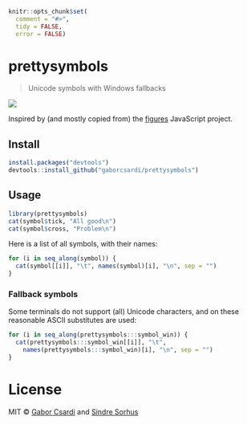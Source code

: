 
```r
knitr::opts_chunk$set(
  comment = "#>",
  tidy = FALSE,
  error = FALSE)
```


# prettysymbols

> Unicode symbols with Windows fallbacks

![](screenshot.png)

Inspired by (and mostly copied from) the
[figures](https://github.com/sindresorhus/figures) JavaScript project.

## Install

```r
install.packages("devtools")
devtools::install_github("gaborcsardi/prettysymbols")
```

## Usage

```r
library(prettysymbols)
cat(symbol$tick, "All good\n")
cat(symbol$cross, "Problem\n")
```

Here is a list of all symbols, with their names:

```r
for (i in seq_along(symbol)) {
  cat(symbol[[i]], "\t", names(symbol)[i], "\n", sep = "")
}
```

### Fallback symbols

Some terminals do not support (all) Unicode characters, and on these reasonable
ASCII substitutes are used:

```r
for (i in seq_along(prettysymbols:::symbol_win)) {
  cat(prettysymbols:::symbol_win[[i]], "\t",
    names(prettysymbols:::symbol_win)[i], "\n", sep = "")
}
```

# License

MIT © [Gabor Csardi](http://gaborcsardi.org) and [Sindre Sorhus](http://sindresorhus.com)
